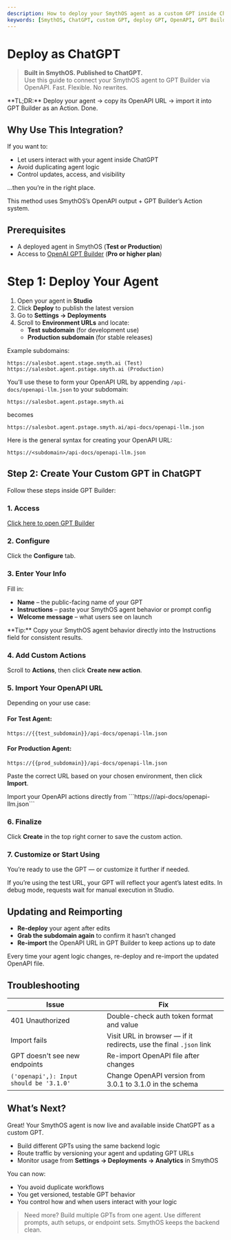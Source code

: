```yaml
---
description: How to deploy your SmythOS agent as a custom GPT inside ChatGPT using OpenAPI.
keywords: [SmythOS, ChatGPT, custom GPT, deploy GPT, OpenAPI, GPT Builder, AI agents]
---
```


# Deploy as ChatGPT

> **Built in SmythOS. Published to ChatGPT.**  
> Use this guide to connect your SmythOS agent to GPT Builder via OpenAPI. Fast. Flexible. No rewrites.

<InfoCallout>
**TL;DR:** Deploy your agent → copy its OpenAPI URL → import it into GPT Builder as an Action. Done.
</InfoCallout>

<Divider/>

## Why Use This Integration?

If you want to:

- Let users interact with your agent inside ChatGPT
- Avoid duplicating agent logic
- Control updates, access, and visibility

...then you’re in the right place.

This method uses SmythOS’s OpenAPI output + GPT Builder’s Action system.

<Divider/>

## Prerequisites

- A deployed agent in SmythOS (**Test or Production**)
- Access to [OpenAI GPT Builder](https://chat.openai.com/gpts/editor) (**Pro or higher plan**)

<Divider/>

# Step 1: Deploy Your Agent

1. Open your agent in **Studio**
2. Click **Deploy** to publish the latest version
3. Go to **Settings → Deployments**
4. Scroll to **Environment URLs** and locate:
   - **Test subdomain** (for development use)
   - **Production subdomain** (for stable releases)

Example subdomains:
```text
https://salesbot.agent.stage.smyth.ai (Test)
https://salesbot.agent.pstage.smyth.ai (Production)
```

You’ll use these to form your OpenAPI URL by appending `/api-docs/openapi-llm.json` to your subdomain:
```text
https://salesbot.agent.pstage.smyth.ai
```
becomes
```text
https://salesbot.agent.pstage.smyth.ai/api-docs/openapi-llm.json
```
Here is the general syntax for creating your OpenAPI URL:

```text
https://<subdomain>/api-docs/openapi-llm.json 
```

<PromptCard prompt="Use the production subdomain for stable GPTs and test subdomain when you're actively iterating." />

<Divider/>


## Step 2: Create Your Custom GPT in ChatGPT

Follow these steps inside GPT Builder:

### 1. Access
[Click here to open GPT Builder](https://chat.openai.com/gpts/editor)

### 2. Configure
Click the **Configure** tab.

### 3. Enter Your Info
Fill in:
- **Name** – the public-facing name of your GPT
- **Instructions** – paste your SmythOS agent behavior or prompt config
- **Welcome message** – what users see on launch

<InfoCallout>
**Tip:** Copy your SmythOS agent behavior directly into the Instructions field for consistent results.
</InfoCallout>

### 4. Add Custom Actions
Scroll to **Actions**, then click **Create new action**.

### 5. Import Your OpenAPI URL
Depending on your use case:

#### For Test Agent:
```text
https://{{test_subdomain}}/api-docs/openapi-llm.json
```

#### For Production Agent:
```text
https://{{prod_subdomain}}/api-docs/openapi-llm.json
```

Paste the correct URL based on your chosen environment, then click **Import**.

<InfoCallout>
Import your OpenAPI actions directly from ```https://<subdomain>/api-docs/openapi-llm.json```
</InfoCallout>

### 6. Finalize
Click **Create** in the top right corner to save the custom action.

### 7. Customize or Start Using
You’re ready to use the GPT — or customize it further if needed.

<InfoCallout>
If you’re using the test URL, your GPT will reflect your agent’s latest edits. In debug mode, requests wait for manual execution in Studio.
</InfoCallout>

<Divider/>

## Updating and Reimporting

- **Re-deploy** your agent after edits
- **Grab the subdomain again** to confirm it hasn’t changed
- **Re-import** the OpenAPI URL in GPT Builder to keep actions up to date

<PromptCard prompt="Reimport your OpenAPI URL after every significant agent update or version bump." />

<Divider/>

<InfoCallout>
Every time your agent logic changes, re-deploy and re-import the updated OpenAPI file.
</InfoCallout>

<Divider/>

## Troubleshooting

| Issue                          | Fix                                                                 |
|-------------------------------|----------------------------------------------------------------------|
| 401 Unauthorized              | Double-check auth token format and value                            |
| Import fails                  | Visit URL in browser — if it redirects, use the final `.json` link  |
| GPT doesn't see new endpoints | Re-import OpenAPI file after changes                                |
| ```('openapi',): Input should be '3.1.0'``` | Change OpenAPI version from 3.0.1 to 3.1.0 in the schema  |

<Divider/>

## What’s Next?

Great! Your SmythOS agent is now live and available inside ChatGPT as a custom GPT.

- Build different GPTs using the same backend logic
- Route traffic by versioning your agent and updating GPT URLs
- Monitor usage from **Settings → Deployments → Analytics** in SmythOS

You can now: 
- You avoid duplicate workflows
- You get versioned, testable GPT behavior
- You control how and when users interact with your logic

<PromptCard prompt="Connect a SmythOS agent to a new GPT using OpenAPI URL and auth key." />

> Need more? Build multiple GPTs from one agent. Use different prompts, auth setups, or endpoint sets. SmythOS keeps the backend clean.